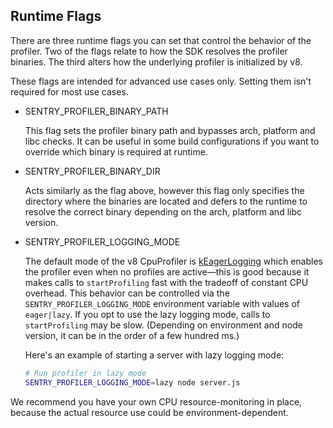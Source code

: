
## Runtime Flags
There are three runtime flags you can set that control the behavior of the profiler. Two of the flags relate to how the SDK resolves the profiler binaries. The third alters how the underlying profiler is initialized by v8.

<Note>
These flags are intended for advanced use cases only. Setting them isn't required for most use cases.
</Note>

- SENTRY_PROFILER_BINARY_PATH

    This flag sets the profiler binary path and bypasses arch, platform and libc checks. It can be useful in some build configurations if you want to override which binary is required at runtime.
- SENTRY_PROFILER_BINARY_DIR

  Acts similarly as the flag above, however this flag only specifies the directory where the binaries are located and defers to the runtime to resolve the correct binary depending on the arch, platform and libc version.

- SENTRY_PROFILER_LOGGING_MODE

  The default mode of the v8 CpuProfiler is [kEagerLogging](https://v8docs.nodesource.com/node-18.2/d2/dc3/namespacev8.html#a874b4921ddee43bef58d8538e3149374) which enables the profiler even when no profiles are active—this is good because it makes calls to `startProfiling` fast with the tradeoff of constant CPU overhead. This behavior can be controlled via the `SENTRY_PROFILER_LOGGING_MODE` environment variable with values of `eager|lazy`. If you opt to use the lazy logging mode, calls to `startProfiling` may be slow. (Depending on environment and node version, it can be in the order of a few hundred ms.)

  Here's an example of starting a server with lazy logging mode:

  ```bash
  # Run profiler in lazy mode
  SENTRY_PROFILER_LOGGING_MODE=lazy node server.js
  ```

We recommend you have your own CPU resource-monitoring in place, because the actual resource use could be environment-dependent.
